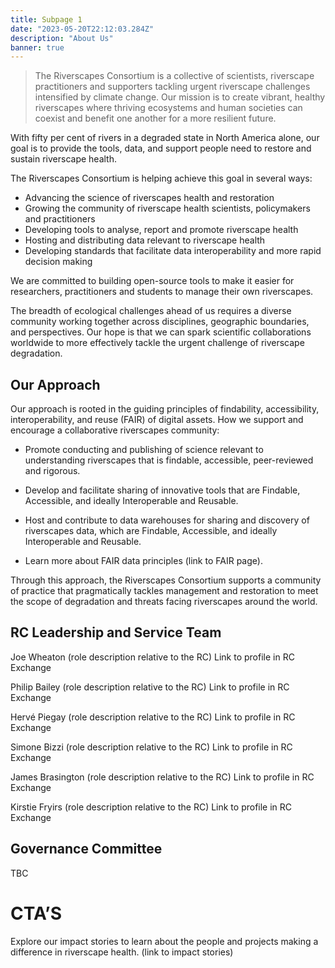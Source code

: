 ```yaml
---
title: Subpage 1
date: "2023-05-20T22:12:03.284Z"
description: "About Us"
banner: true
---
```


> The Riverscapes Consortium is a collective of scientists, riverscape practitioners and supporters tackling urgent riverscape challenges intensified by climate change. Our mission is to create vibrant, healthy riverscapes where thriving ecosystems and human societies can coexist and benefit one another for a more resilient future.

With fifty per cent of rivers in a degraded state in North America alone, our goal is to provide the tools, data, and support people need to restore and sustain riverscape health. 

The Riverscapes Consortium is helping achieve this goal in several ways:
- Advancing the science of riverscapes health and restoration
- Growing the community of riverscape health scientists, policymakers and practitioners
- Developing tools to analyse, report and promote riverscape health
- Hosting and distributing data relevant to riverscape health
- Developing standards that facilitate data interoperability and more rapid decision making

We are committed to building open-source tools to make it easier for researchers, practitioners and students to manage their own riverscapes. 

The breadth of ecological challenges ahead of us requires a diverse community working together across disciplines, geographic boundaries, and perspectives. Our hope is that we can spark scientific collaborations worldwide to more effectively tackle the urgent challenge of riverscape degradation. 


## Our Approach 

Our approach is rooted in the guiding principles of findability, accessibility, interoperability, and reuse (FAIR) of digital assets. 
How we support and encourage a collaborative riverscapes community: 
- Promote conducting and publishing of science relevant to understanding riverscapes that is findable, accessible, peer-reviewed and rigorous.
- Develop and facilitate sharing of innovative tools that are Findable, Accessible, and ideally Interoperable and Reusable.
- Host and contribute to data warehouses for sharing and discovery of riverscapes data, which are Findable, Accessible, and ideally Interoperable and Reusable.

- Learn more about FAIR data principles (link to FAIR page). 

Through this approach, the Riverscapes Consortium supports a community of practice that pragmatically tackles management and restoration to meet the scope of degradation and threats facing riverscapes around the world. 

## RC Leadership and Service Team

Joe Wheaton
(role description relative to the RC)
Link to profile in RC Exchange

Philip Bailey 
(role description relative to the RC)
Link to profile in RC Exchange

Hervé Piegay 
(role description relative to the RC)
Link to profile in RC Exchange

Simone Bizzi 
(role description relative to the RC)
Link to profile in RC Exchange

James Brasington 
(role description relative to the RC)
Link to profile in RC Exchange

Kirstie Fryirs 
(role description relative to the RC)
Link to profile in RC Exchange


## Governance Committee
TBC
 

# CTA’S

Explore our impact stories to learn about the people and projects making a difference in riverscape health. (link to impact stories)


